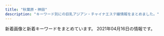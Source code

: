 ```yaml
---
title: "秋葉原・神田"
description: "キーワード別にの巨乳アジアン・チャイナエステ嬢情報をまとめました。"
---
```


新着画像と新着キーワードをまとめています。
2021年04月16日の情報です。

<DmmAffiliateIns />
<KeywordTable
  shops={
    [
    {
        "keywords": {},
        "img_links": [
            "https://yumegokochi1.com/_src/53271233/hinamatsuri.png",
            "https://yumegokochi1.com/_src/49451751/s__37707790.jpg",
            "https://yumegokochi1.com/_src/49451690/tel.png",
            "https://yumegokochi1.com/_src/55217503/426fd58b-9de8-45c4-a8e1-43f1d9723af9.jpg",
            "https://yumegokochi1.com/_src/49800727/1.jpg",
            "https://yumegokochi1.com/_src/49451708/img20200921221149975618.png",
            "https://yumegokochi1.com/_src/49451714/img20200920211111185467.png",
            "https://yumegokochi1.com/_src/49451762/9dfc3519-db15-4421-9d5a-72bca41cf758.jpg",
            "https://yumegokochi1.com/_src/55217507/214f3b06-7a93-4435-b67c-653f20247784.jpg",
            "https://yumegokochi1.com/_src/55217501/6990384c-3515-4833-8cda-d2f79c2cc75a.jpg",
            "https://yumegokochi1.com/_src/55217511/0c95e25e-714f-4694-8eef-4c2b56b7b26d.jpg",
            "https://yumegokochi1.com/_src/49451739/s__37322773.jpg",
            "https://yumegokochi1.com/_src/55217505/2c753258-4b4a-4436-bb01-dddebc1a6933.jpg",
            "https://yumegokochi1.com/_src/49451706/img20200921221149975618.png",
            "https://yumegokochi1.com/_src/49451710/gettyimages-1124713982.jpg",
            "https://yumegokochi1.com/_src/55217509/1195bb54-42ae-4ce1-a948-abcf52be2a7c.jpg",
            "https://yumegokochi1.com/_src/49451725/img20200920211111185467.png",
            "https://yumegokochi1.com/_src/49451698/img20200920211111185467.png",
            "https://yumegokochi1.com/_src/49451804/9dfc3519-db15-4421-9d5a-72bca41cf758.jpg",
            "https://yumegokochi1.com/_src/49451712/gettyimages-1124713982.jpg",
            "https://yumegokochi1.com/_src/49451704/img20200921221149975618.png",
            "https://yumegokochi1.com/_src/49801147/1.jpg",
            "https://yumegokochi1.com/_src/49451694/img20200920141422782540.png"
        ],
        "name": "\u30d1\u30f3\u30c0\u30de\u30c3\u30b5\u30fc\u30b8",
        "url": "https://yumegokochi1.com/",
        "station": "JR\u79cb\u8449\u539f\u99c5\u662d\u548c\u901a\u308a\u53e3"
    },
    {
        "img_links": [
            "http://kanda.msa.jp/images/top/top_05.jpg",
            "http://kanda.msa.jp/images/flash_a.jpg",
            "http://kanda.msa.jp/images/home/QR.png",
            "http://kanda.msa.jp/images/top/top_04.jpg",
            "http://kanda.msa.jp/images/staff_image/staff_02.jpg",
            "http://kanda.msa.jp/images/top/top_06.jpg",
            "http://kanda.msa.jp/images/home/indnx_sale.png",
            "http://kanda.msa.jp/images/top/top_08.png",
            "http://kanda.msa.jp/images/home/top.jpg",
            "http://kanda.msa.jp/images/top/top_02.jpg",
            "http://kanda.msa.jp/images/gallery/gallery_b.jpg",
            "http://kanda.msa.jp/images/gallery/gallery_4.jpg",
            "http://kanda.msa.jp/images/staff_image/staff_05.jpg",
            "http://kanda.msa.jp/images/gallery/gallery_3.jpg",
            "http://kanda.msa.jp/images/staff_image/staff_01.jpg",
            "http://kanda.msa.jp/images/flash_b.jpg",
            "http://kanda.msa.jp/images/home/indnx_phone.jpg",
            "http://kanda.msa.jp/images/gallery/gallery_a.jpg",
            "http://kanda.msa.jp/images/home/indnx_qr.jpg",
            "http://kanda.msa.jp/images/top/top_03.jpg",
            "http://kanda.msa.jp/images/gallery/gallery_c.jpg",
            "http://kanda.msa.jp/images/staff_image/staff_06.jpg",
            "http://kanda.msa.jp/images/index_btm.jpg",
            "http://kanda.msa.jp/images/gallery/gallery_1.jpg",
            "http://kanda.msa.jp/images/gallery/gallery_2.jpg",
            "http://kanda.msa.jp/images/gallery/gallery_d.jpg",
            "http://kanda.msa.jp/images/top/top_01.jpg",
            "http://kanda.msa.jp/images/home/indnx_re.jpg"
        ],
        "name": "\u795e\u7530\u3089\u304f\u697d",
        "keywords": {},
        "station": "JR\u795e\u7530\u99c5\u5317\u53e3",
        "url": "http://kanda.msa.jp/"
    },
    {
        "url": "http://www.lovegarden-s.info/",
        "name": "\u30e9\u30d6\u30ac\u30fc\u30c7\u30f3",
        "img_links": [
            "http://www.lovegarden-s.info/photo/201504/1430403080602083079.jpg",
            "http://www.lovegarden-s.info/photo/201912/15764583101976861511.jpg",
            "http://www.lovegarden-s.info/photo/home/9871580969716.jpg",
            "http://www.lovegarden-s.info/photo/202002/1580969705245014003.jpeg",
            "http://www.lovegarden-s.info/img/pic_info.png",
            "http://www.lovegarden-s.info/img/info.png",
            "http://www.lovegarden-s.info/img/top.png",
            "http://www.lovegarden-s.info/img/img2.png",
            "http://www.lovegarden-s.info/img/return.png",
            "http://www.lovegarden-s.info/photo/201602/14547356612012610027.jpg",
            "http://www.lovegarden-s.info/img/staff.png",
            "http://www.lovegarden-s.info/photo/home/8901454735680.jpg",
            "http://www.lovegarden-s.info/photo/201602/1455104915985663806.jpg",
            "http://www.lovegarden-s.info/photo/home/4831576458331.jpg",
            "http://www.lovegarden-s.info/photo/home/4781579678186.jpg",
            "http://www.lovegarden-s.info/photo/home/4141363521266.jpg",
            "http://www.lovegarden-s.info/photo/home/9601430403087.jpg",
            "http://www.lovegarden-s.info/photo/201303/13635212582036100355.jpg",
            "http://www.lovegarden-s.info/photo/home/1071580955755.jpg",
            "http://www.lovegarden-s.info/photo/home/8651455104921.jpg",
            "http://www.lovegarden-s.info/img/img1.png",
            "http://www.lovegarden-s.info/img/link.png",
            "http://www.lovegarden-s.info/photo/202001/15796781601253232552.jpg",
            "http://www.lovegarden-s.info/img/re2.png",
            "http://www.lovegarden-s.info/photo/202002/15809557251246469135.jpg"
        ],
        "station": "JR\u79cb\u8449\u539f\u99c5\u662d\u548c\u901a\u308a\u53e3",
        "keywords": {
            "85": 2,
            "D": 12,
            "E": 2,
            "89": 2,
            "86": 4,
            "87": 6,
            "88": 2
        }
    },
    {
        "name": "\u5922",
        "url": "http://yume-massage.info/",
        "img_links": [
            "http://yume-massage.info/sp/img/time.jpg",
            "http://yume-massage.info/img/st9.jpg",
            "http://yume-massage.info/img/st5.jpg",
            "http://yume-massage.info/img/xmas.png",
            "http://yume-massage.info/sp/img/t-s.jpg",
            "http://yume-massage.info/img/sta10.jpg",
            "http://yume-massage.info/img/s4.jpg",
            "http://yume-massage.info/sp/img/t-a.jpg",
            "http://yume-massage.info/sp/img/t-r.jpg",
            "http://yume-massage.info/img/sta9.jpg",
            "http://yume-massage.info/sp/img/s10.jpg",
            "http://yume-massage.info/img/s7.jpg",
            "http://yume-massage.info/img/head2.jpg",
            "http://yume-massage.info/img/nos.jpg",
            "http://yume-massage.info/sp/img/kan.jpg",
            "http://yume-massage.info/sp/img/info.jpg",
            "http://yume-massage.info/img/s1.jpg",
            "http://yume-massage.info/img/sta6.jpg",
            "http://yume-massage.info/img/sta8.jpg",
            "http://yume-massage.info/sp/img/tel.jpg",
            "http://yume-massage.info/sp/img/s6.jpg",
            "http://yume-massage.info/img/s10.jpg",
            "http://yume-massage.info/sp/img/t-t.jpg",
            "http://yume-massage.info/sp/img/pic.jpg",
            "http://yume-massage.info/img/s9.jpg",
            "http://yume-massage.info/sp/img/s8.jpg",
            "http://yume-massage.info/sp/img/tit.jpg",
            "http://yume-massage.info/img/head.jpg",
            "http://yume-massage.info/img/botton.jpg",
            "http://yume-massage.info/img/st6.jpg",
            "http://yume-massage.info/img/st3.jpg",
            "http://yume-massage.info/sp/img/p-9.jpg",
            "http://yume-massage.info/img/s6.jpg",
            "http://yume-massage.info/img/s8.jpg",
            "http://yume-massage.info/img/sta4.jpg",
            "http://yume-massage.info/sp/img/p-10.jpg",
            "http://yume-massage.info/img/sta7.jpg",
            "http://yume-massage.info/sp/img/cam.jpg",
            "http://yume-massage.info/sp/img/botton.jpg",
            "http://yume-massage.info/img/st7.jpg",
            "http://yume-massage.info/img/st2.jpg",
            "http://yume-massage.info/img/st4.jpg",
            "http://yume-massage.info/sp/img/s9.jpg",
            "http://yume-massage.info/img/st06.jpg",
            "http://yume-massage.info/sp/img/s1.jpg",
            "http://yume-massage.info/img/sta1.jpg",
            "http://yume-massage.info/sp/img/s7.jpg",
            "http://yume-massage.info/img/st8.jpg",
            "http://yume-massage.info/sp/img/pc.jpg",
            "http://yume-massage.info/sp/img/p-6.jpg",
            "http://yume-massage.info/sp/img/sys.jpg",
            "http://yume-massage.info/img/st1.jpg",
            "http://yume-massage.info/img/st10.jpg",
            "http://yume-massage.info/sp/img/s4.jpg",
            "http://yume-massage.info/img/r9.jpg",
            "http://yume-massage.info/img/mo.png",
            "http://yume-massage.info/sp/img/add.jpg",
            "http://yume-massage.info/sp/img/t-o.jpg",
            "http://yume-massage.info/sp/img/add2.jpg",
            "http://yume-massage.info/img/kan.jpg"
        ],
        "keywords": {
            "88": 3,
            "D": 7,
            "85": 2,
            "87": 6,
            "86": 3,
            "E": 7,
            "C": 20,
            "84": 3
        },
        "station": "\u6d45\u8349\u6a4b\u99c5"
    },
    {
        "name": "AKB",
        "img_links": [
            "http://x-akb.info/img/st45.jpg",
            "http://x-akb.info/img/p-40.jpg",
            "http://x-akb.info/img/p-50.jpg",
            "http://x-akb.info/img/st043.jpg",
            "http://x-akb.info/img/st0043.jpg",
            "http://x-akb.info/img/st0035.jpg",
            "http://x-akb.info/img/mo.png",
            "http://x-akb.info/img/st44.jpg",
            "http://x-akb.info/img/p-35.jpg",
            "http://x-akb.info/img/bottom.png",
            "http://x-akb.info/img/p-42.jpg",
            "http://x-akb.info/img/nos.jpg",
            "http://x-akb.info/img/st46.jpg",
            "http://x-akb.info/img/p-45.jpg",
            "http://x-akb.info/img/p-44.jpg",
            "http://x-akb.info/img/p-43.jpg",
            "http://x-akb.info/img/p-36.jpg",
            "http://x-akb.info/img/t2.jpg",
            "http://x-akb.info/img/st35.jpg",
            "http://x-akb.info/img/t3.jpg",
            "http://x-akb.info/img/st40.jpg",
            "http://x-akb.info/img/t1.jpg",
            "http://x-akb.info/img/st49.jpg",
            "http://x-akb.info/img/p-49.jpg",
            "http://x-akb.info/img/st50.jpg",
            "http://asakusabashi.analytics.qlook.net/counter.png",
            "http://x-akb.info/img/p-34.jpg",
            "http://x-akb.info/img/st36.jpg",
            "http://x-akb.info/img/st035.jpg",
            "http://x-akb.info/img/p-46.jpg",
            "http://x-akb.info/img/st42.jpg",
            "http://x-akb.info/img/st34.jpg"
        ],
        "url": "http://x-akb.info/",
        "keywords": {
            "86": 4,
            "87": 5,
            "F": 1,
            "85": 1,
            "D": 10,
            "C": 19,
            "84": 1
        },
        "station": "JR\u6d45\u8349\u6a4b\u99c5\u6771\u53e3"
    },
    {
        "url": "http://yudokoro.xyz/",
        "station": "JR\u795e\u7530\u99c5\u5317\u53e3",
        "name": "\u7652\u51e6\uff5e\u3086\u3069\u3053\u308d",
        "keywords": {
            "E": 24,
            "F": 27,
            "D": 255,
            "G": 24,
            "C": 24
        },
        "img_links": [
            "http://yudokoro.xyz/images/st/st_yaya.jpg",
            "http://yudokoro.xyz/images/concept.jpg",
            "http://yudokoro.xyz/images/st/st_rena.jpg",
            "http://yudokoro.xyz/images/st/st_yuyu.jpg",
            "http://yudokoro.xyz/images/st/st_koko.jpg",
            "http://yudokoro.xyz/images/st/st_maya.jpg",
            "http://yudokoro.xyz/images/st/st_miro.jpg",
            "http://yudokoro.xyz/images/header_main_visual2.jpg",
            "http://yudokoro.xyz/images/st/st_rara.jpg",
            "http://yudokoro.xyz/images/st/st_miho.jpg",
            "http://yudokoro.xyz/images/st/st_yui.jpg",
            "http://yudokoro.xyz/images/header_img.png",
            "http://yudokoro.xyz/images/st/st_yumi.jpg",
            "http://yudokoro.xyz/images/header_main_visual3.jpg",
            "http://yudokoro.xyz/images/header_main_visual1.jpg",
            "http://yudokoro.xyz/images/st/st_ai.jpg",
            "http://yudokoro.xyz/images/st/st_ao.jpg",
            "http://yudokoro.xyz/images/st/st_momoka.jpg",
            "http://yudokoro.xyz/images/news_image.jpg",
            "http://yudokoro.xyz/images/campaign.jpg",
            "http://yudokoro.xyz/images/st/st_narumi.jpg"
        ]
    },
    {
        "keywords": {
            "F": 4,
            "D": 16,
            "C": 42,
            "E": 4
        },
        "station": "JR\u795e\u7530\u99c5\u5317\u53e3",
        "url": "http://nene-kanda.net/index.html",
        "name": "NeNe\uff5e\u30cd\u30cd\uff5e",
        "img_links": [
            "http://nene-kanda.net/images/st/st_mimi.jpg",
            "http://nene-kanda.net/images/st/st_miki.jpg",
            "http://nene-kanda.net/images/st/st_saki.jpg",
            "http://nene-kanda.net/images/st/st_rumi.jpg",
            "http://nene-kanda.net/images/3.jpg",
            "http://nene-kanda.net/images/4.jpg",
            "http://nene-kanda.net/images/share/tel.png",
            "http://nene-kanda.net/images/st/st_mie.jpg",
            "http://nene-kanda.net/images/st/st_hitomi.jpg",
            "http://nene-kanda.net/images/share/sptel.png",
            "http://nene-kanda.net/images/st/st_mirei.jpg",
            "http://nene-kanda.net/images/st/st_mao.jpg",
            "http://nene-kanda.net/images/st/st_ruru.jpg",
            "http://nene-kanda.net/images/topimage/subimage.jpg",
            "http://nene-kanda.net/images/1.jpg",
            "http://nene-kanda.net/images/2.jpg",
            "http://nene-kanda.net/images/share/pagetop.png",
            "http://nene-kanda.net/images/topimage/topimage.jpg"
        ]
    },
    {
        "name": "\u685c\u6e80\u958b",
        "img_links": [
            "http://sakuram.jpest.net/images/c2.jpg",
            "http://sakuram.jpest.net/images/c9.jpg",
            "http://sakuramadmin.jpest.net/uploads//2021031911082377-e1616152110616.jpeg",
            "http://sakuram.jpest.net/images/sp_tit_new.jpg",
            "http://sakuram.jpest.net/images/c6.jpg",
            "http://sakuram.jpest.net/images/tit_massage.jpg",
            "http://sakuram.jpest.net/images/sp_tit_massage.jpg",
            "http://sakuram.jpest.net/images/c8.jpg",
            "http://sakuramadmin.jpest.net/uploads//2021031911175546-e1616152759491.jpeg",
            "http://sakuram.jpest.net/images/tit_sch.jpg",
            "http://sakuram.jpest.net/images/c7.jpg",
            "http://sakuram.jpest.net/images/tit_staff.jpg",
            "http://sakuram.jpest.net/images/top.jpg",
            "http://sakuramadmin.jpest.net/uploads//2021031916241575-scaled.jpeg",
            "http://sakuram.jpest.net/images/c5.jpg",
            "http://sakuram.jpest.net/images/sp_tit_pick.jpg",
            "http://sakuramadmin.jpest.net/uploads//2021031911110584-e1616152277976.jpeg",
            "http://sakuram.jpest.net/images/c3.jpg",
            "http://sakuramadmin.jpest.net/uploads//2021033115115727-e1617203531417.jpeg",
            "http://sakuram.jpest.net/images/tit_new.jpg",
            "http://sakuramadmin.jpest.net/uploads//2021031911185719-e1616152747951.jpeg",
            "http://sakuramadmin.jpest.net/uploads//2021032109570330-e1616320636156.jpeg",
            "http://sakuramadmin.jpest.net/uploads//2021031911072093-e1616152076234.jpeg",
            "http://sakuram.jpest.net/images/tit_pro.jpg",
            "http://sakuram.jpest.net/images/sp_tit_staff.jpg",
            "http://sakuramadmin.jpest.net/uploads//2021033115122354-e1617203553449.jpeg",
            "http://sakuram.jpest.net/images/c1.jpg",
            "http://sakuram.jpest.net/images/tel.png",
            "http://sakuramadmin.jpest.net/uploads//2021031911065558-e1616152029628.jpeg",
            "http://sakuram.jpest.net/images/c4.jpg",
            "http://sakuram.jpest.net/images/sp_tit_pro.jpg"
        ],
        "station": "JR\u79cb\u8449\u539f\u99c5\u662d\u548c\u901a\u308a\u53e3",
        "url": "http://sakuram.jpest.net/",
        "keywords": {
            "C": 1,
            "86": 1,
            "E": 1
        }
    },
    {
        "keywords": {
            "86": 3,
            "87": 1,
            "D": 4,
            "C": 10,
            "88": 3,
            "E": 3
        },
        "station": "JR\u79cb\u8449\u539f\u99c5\u662d\u548c\u901a\u308a\u53e3",
        "name": "\u96a0\u308c\u5bb6",
        "img_links": [
            "http://jasmine-massage.info/img/botton.jpg",
            "http://jasmine-massage.info/img/sta209.jpg",
            "http://jasmine-massage.info/i/img/r4.jpg",
            "http://jasmine-massage.info/img/sta204.jpg",
            "http://jasmine-massage.info/i/img/st209.jpg",
            "http://jasmine-massage.info/img/st205.jpg",
            "http://jasmine-massage.info/img/mo.png",
            "http://jasmine-massage.info/i/img/r2.jpg",
            "http://jasmine-massage.info/img/sj.jpg",
            "http://jasmine-massage.info/i/img/r3.jpg",
            "http://jasmine-massage.info/img/st204.jpg",
            "http://jasmine-massage.info/img/sta205.jpg",
            "http://jasmine-massage.info/i/img/sta205.jpg",
            "http://jasmine-massage.info/img/nos.jpg",
            "http://jasmine-massage.info/i/img/sta209.jpg",
            "http://jasmine-massage.info/i/img/sta204.jpg",
            "http://jasmine-massage.info/img/s204.jpg",
            "http://jasmine-massage.info/img/s209.jpg",
            "http://jasmine-massage.info/img/head.jpg",
            "http://jasmine-massage.info/img/s205.jpg",
            "http://jasmine-massage.info/i/img/r1.jpg",
            "http://jasmine-massage.info/img/st209.jpg"
        ],
        "url": "http://jasmine-massage.info/"
    },
    {
        "url": "http://kenkoubo.link",
        "station": "JR\u795e\u7530\u99c5\u5317\u53e3",
        "name": "\u5065\u5eb7\u574a",
        "img_links": [
            "http://kenkoubo.link/wp-content/themes/template-salon2/images/camp-bnr.png",
            "http://kenkoubo.link/wp-content/themes/template-salon2/images/camp-bnr3.png",
            "http://kenkoubo.link/wp-content/uploads/2017/03/08-2.jpg",
            "http://kenkoubo.link/wp-content/uploads/2019/05/rin_image_1_syusei-250x375.jpeg",
            "https://www.mens-anavi.com/img/mens-esthe1.png",
            "http://kenkoubo.link/wp-content/themes/template-salon2/images/08.jpg",
            "http://kenkoubo.link/wp-content/uploads/2019/05/rin_image_1_syusei-900x1600.jpeg",
            "http://kenkoubo.link/wp-content/themes/template-salon2/images/05.jpg",
            "http://kenkoubo.link/wp-content/themes/template-salon2/images/info2.png",
            "http://kenkoubo.link/wp-content/themes/template-salon2/images/camp-bnr4.png",
            "http://kenkoubo.link/wp-content/uploads/2017/03/08.jpg",
            "http://kenkoubo.link/wp-content/uploads/2020/11/yuko_image_syusei-1.jpg",
            "http://kenkoubo.link/wp-content/uploads/2021/03/ayaka_01-250x375.jpeg",
            "http://kenkoubo.link/wp-content/themes/template-salon2/images/news-ttl.png",
            "http://kenkoubo.link/wp-content/uploads/2017/03/07-1.jpg",
            "http://kenkoubo.link/wp-content/uploads/2017/03/03-1.jpg",
            "http://kenkoubo.link/wp-content/themes/template-salon2/images/info.png",
            "http://kenkoubo.link/wp-content/uploads/2019/05/ai_image_1_syusei-250x375.jpeg",
            "http://kenkoubo.link/wp-content/uploads/2021/03/ayaka_4-300x400.jpeg",
            "http://kenkoubo.link/wp-content/themes/template-salon2/images/telm.png",
            "http://kenkoubo.link/wp-content/uploads/2017/03/08-250x375.jpg",
            "http://kenkoubo.link/wp-content/uploads/2021/03/ayaka_01-900x1201.jpeg",
            "http://kenkoubo.link/wp-content/uploads/2019/05/ai_image_1_syusei-900x1600.jpeg",
            "http://kenkoubo.link/wp-content/uploads/2017/03/05-1-250x375.jpg",
            "http://kenkoubo.link/wp-content/uploads/2017/03/08a.jpg",
            "http://kenkoubo.link/wp-content/uploads/2021/03/ayaka_4.jpeg",
            "http://kenkoubo.link/wp-content/themes/template-salon2/images/pickup-ttl.png",
            "http://kenkoubo.link/wp-content/themes/template-salon2/images/slider1.jpg",
            "http://es-tsudanuma.com/wp-content/uploads/2016/10/massage-de_88_31.jpg",
            "http://kenkoubo.link/wp-content/uploads/2017/03/09.jpg",
            "http://kenkoubo.link/wp-content/themes/template-salon2/images/pickup-frame.png",
            "http://kenkoubo.link/wp-content/uploads/2017/03/05-1.jpg",
            "http://kenkoubo.link/wp-content/uploads/2017/03/05.jpg",
            "http://kenkoubo.link/wp-content/uploads/2020/11/yuko_image_syusei-1-250x375.jpg",
            "http://kenkoubo.link/wp-content/themes/template-salon2/images/camp-bnr2.png",
            "http://kenkoubo.link/wp-content/uploads/2017/03/03-1-250x375.jpg",
            "http://kenkoubo.link/wp-content/themes/template-salon2/images/03.jpg",
            "http://kenkoubo.link/wp-content/uploads/2017/03/05a.jpg"
        ],
        "keywords": {
            "90": 2,
            "88": 4,
            "86": 2,
            "C": 8,
            "85": 2,
            "D": 6,
            "89": 4
        }
    },
    {
        "name": "\u8336\u8336",
        "station": "\u795e\u7530\u99c5\u897f\u53e3",
        "url": "http://esute-kanda.tokyo/",
        "keywords": {
            "\u7206\u4e73": 3,
            "G": 3,
            "\u5de8\u4e73": 1,
            "D": 9,
            "\u80f8": 1,
            "C": 18,
            "F": 7,
            "E": 3,
            "\u4e73": 4
        },
        "img_links": [
            "http://esute-kanda.tokyo/images/st/st_sakura.jpg",
            "http://esute-kanda.tokyo/images/st/st_riri.jpg",
            "http://esute-kanda.tokyo/images/st/st_sara.jpg",
            "http://esute-kanda.tokyo/images/st/st_jennie.jpg",
            "http://esute-kanda.tokyo/images/st/st_moka.jpg",
            "http://esute-kanda.tokyo/images/st/st_yuuka.jpg",
            "http://esute-kanda.tokyo/images/st/st_yuki.jpg",
            "http://esute-kanda.tokyo/images/st/st_momo.jpg",
            "http://esute-kanda.tokyo/images/st/st_neko.jpg",
            "http://esute-kanda.tokyo/images/access/ac_photo.jpg",
            "http://esute-kanda.tokyo/images/st/st_riko.jpg",
            "http://esute-kanda.tokyo/images/st/st_ryo.jpg",
            "http://esute-kanda.tokyo/images/st/st_jennie2.jpg",
            "http://esute-kanda.tokyo/images/top.png",
            "http://esute-kanda.tokyo/images/st/st_rui2.jpg",
            "http://esute-kanda.tokyo/images/st/st_kanon.jpg",
            "http://esute-kanda.tokyo/images/st/st_suzu.jpg",
            "http://esute-kanda.tokyo/images/st/st_mariko.jpg",
            "http://esute-kanda.tokyo/images/st/st_ayaka.jpg",
            "http://esute-kanda.tokyo/images/st/st_natsu.jpg",
            "http://esute-kanda.tokyo/images/st/st_yaya.jpg",
            "http://esute-kanda.tokyo/images/top2.png",
            "http://esute-kanda.tokyo/images/st/st_yuyu.jpg",
            "http://esute-kanda.tokyo/images/st/st_nanami.jpg",
            "http://esute-kanda.tokyo/images/st/st_mao.jpg",
            "http://esute-kanda.tokyo/images/st/st_ran.jpg"
        ]
    },
    {
        "url": "http://genki-morix2.asia/",
        "station": "JR\u795e\u7530\u99c5\u6771\u53e3",
        "name": "\u5143\u6c17\u30e2\u30ea\u30e2\u30ea",
        "keywords": {
            "85": 1,
            "87": 7,
            "84": 2,
            "89": 1,
            "86": 1,
            "C": 9,
            "88": 4
        },
        "img_links": [
            "http://genki-morix2.asia/img/st47.jpg",
            "http://genki-morix2.asia/img/st55.jpg",
            "http://genki-morix2.asia/img/a.png",
            "http://genki-morix2.asia/img/st52.jpg",
            "http://genki-morix2.asia/img/st54.jpg",
            "http://genki-morix2.asia/img/st053.jpg",
            "http://genki-morix2.asia/img/st30.jpg",
            "http://genki-morix2.asia/img/sta47.jpg",
            "http://genki-morix2.asia/img/st24.jpg",
            "http://genki-morix2.asia/img/st16.jpg",
            "http://genki-morix2.asia/img/st019.jpg",
            "http://genki-morix2.asia/img/sta58.jpg",
            "http://genki-morix2.asia/img/Q.png",
            "http://genki-morix2.asia/img/botton.png",
            "http://genki-morix2.asia/img/sta54.jpg",
            "http://genki-morix2.asia/img/no-photo-newface.jpg",
            "http://genki-morix2.asia/img/st53.jpg",
            "http://genki-morix2.asia/img/i.png",
            "http://genki-morix2.asia/img/st19.jpg",
            "http://genki-morix2.asia/img/st58.jpg"
        ]
    },
    {
        "url": "http://relife.jpest.net/",
        "img_links": [
            "http://relifeadmin.jpest.net/uploads//2021/01/E944CBFF-10ED-477E-8E82-D6287231899D.jpg",
            "http://relifeadmin.jpest.net/uploads//2020/10/9D16F01A-1354-462D-9558-9F957927EF44.jpeg",
            "http://relife.jpest.net/images/03.jpg",
            "http://relifeadmin.jpest.net/uploads//2021/03/7773A505-C662-4875-94B7-9CA466B80C4E-e1616411927517.jpeg",
            "http://relifeadmin.jpest.net/uploads//2021/03/1C5F116C-58E4-4358-9BD7-1B33791B0CAA-e1616413763845.jpeg",
            "http://relife.jpest.net/images/033.jpg",
            "http://relifeadmin.jpest.net/uploads//2021/03/F6CA5A16-B99E-496D-AB73-DFFE18A4E0B9.jpeg",
            "http://relifeadmin.jpest.net/uploads//2020/10/03F2B47F-0310-46C6-AEDE-A8D64FCF2853.jpeg",
            "http://relifeadmin.jpest.net/uploads//2020/10/F908022A-9300-45F1-9C28-4A9EF0365F57.jpeg",
            "http://relifeadmin.jpest.net/uploads//2020/10/1A4C09F7-F63F-4224-B24D-9E199A9A4BDA.jpeg",
            "http://relife.jpest.net/images/tt.jpg",
            "http://relifeadmin.jpest.net/uploads//2021/03/1.jpeg",
            "http://relife.jpest.net/images/04.jpg",
            "http://relifeadmin.jpest.net/uploads//2021/03/E6F9C65A-E4D0-41BD-839F-6AFE58551E3A.jpeg",
            "http://relifeadmin.jpest.net/uploads//2021/03/322B13E6-26A1-40C3-9EC9-427DE29CA167.jpeg",
            "http://relifeadmin.jpest.net/uploads//2020/10/940B0844-F20E-4D4A-B215-E5BA5372B8E8.jpeg",
            "http://relifeadmin.jpest.net/uploads//2021/03/4082C373-F43B-4FF9-9F7D-0C0C02162F15.jpeg",
            "http://relifeadmin.jpest.net/uploads//2020/10/C74DC003-B774-4423-93B4-733B4938F550.jpeg",
            "http://relifeadmin.jpest.net/uploads//2021/01/IMG_2171.jpg",
            "http://relifeadmin.jpest.net/uploads//2021/03/6A526146-BB8D-45A4-A864-42633965DBF0-e1616413783381.jpeg",
            "http://relifeadmin.jpest.net/uploads//2021/03/31F3171B-05C9-4017-9EDC-8B1230FFFA5E-e1616413792413.jpeg",
            "http://relifeadmin.jpest.net/uploads//2021/03/F1762422-EC67-4A1B-A086-46A0FE212F54-e1616414141494.jpeg",
            "http://relifeadmin.jpest.net/uploads//2020/09/g2.jpg",
            "http://relife.jpest.net/images/02.jpg",
            "http://relifeadmin.jpest.net/uploads//2021/03/A7B9063B-BE9C-42C3-B5B8-39B0E93D461D-e1616414911549.jpeg",
            "http://relife.jpest.net/images/mobile.jpg",
            "http://relifeadmin.jpest.net/uploads//2020/10/D81CC5DA-612A-4552-9C4C-145DABF87A82-e1603797285723.jpeg",
            "http://relifeadmin.jpest.net/uploads//2020/10/5AD15672-AEE6-4A0A-9CCF-259E75905FCF-e1603711283848.jpeg"
        ],
        "keywords": {
            "C": 1,
            "85": 1,
            "E": 12
        },
        "name": "Relife\uff5e\u30ea\u30e9\u30a4\u30d5\uff5e",
        "station": "JR\u79cb\u8449\u539f\u99c5\u662d\u548c\u901a\u308a\u53e3"
    },
    {
        "url": "http://esthe-aroma.pink/",
        "station": "JR\u795e\u7530\u99c5\u6771\u53e3",
        "img_links": [
            "http://esthe-aroma.pink/img/cg02.jpg",
            "http://esthe-aroma.pink/img/m5.jpg",
            "http://esthe-aroma.pink/img/cg05.jpg",
            "http://esthe-aroma.pink/img/m1.jpg",
            "http://esthe-aroma.pink/img/cg03.jpg",
            "http://esthe-aroma.pink/img/m20.jpg",
            "http://esthe-aroma.pink/img/noo.png",
            "http://esthe-aroma.pink/img/stan.png",
            "http://esthe-aroma.pink/img/cg021.jpg",
            "http://esthe-aroma.pink/img/m3.jpg",
            "http://esthe-aroma.pink/img/cg01.jpg",
            "http://esthe-aroma.pink/img/cg07.jpg",
            "http://esthe-aroma.pink/img/no.png",
            "http://esthe-aroma.pink/img/m60.jpg",
            "http://esthe-aroma.pink/img/m4.jpg",
            "http://esthe-aroma.pink/img/m2.jpg",
            "http://esthe-aroma.pink/img/top.jpg",
            "http://esthe-aroma.pink/img/fla.jpg",
            "http://esthe-aroma.pink/img/m30.jpg",
            "http://esthe-aroma.pink/img/cg04.jpg",
            "http://esthe-aroma.pink/img/m6.jpg",
            "http://esthe-aroma.pink/img/cg06.jpg",
            "http://esthe-aroma.pink/img/m10.jpg",
            "http://esthe-aroma.pink/img/cg011.jpg"
        ],
        "name": "\u604b\u306e\u65e5",
        "keywords": {
            "D": 4,
            "86": 4,
            "85": 2,
            "87": 1,
            "E": 1,
            "C": 2
        }
    },
    {
        "keywords": {},
        "station": "\u8535\u524d\u99c5",
        "name": "\u30d0\u30cb\u30e9",
        "url": "http://rlx-salon.com/",
        "img_links": [
            "http://rlx-salon.com/img/nav-001.png",
            "http://rlx-salon.com/staff/risa/01.png",
            "http://rlx-salon.com/img/nav-004.png",
            "http://rlx-salon.com/img/nav-003.png",
            "http://rlx-salon.com/staff/momoka/01.png",
            "http://rlx-salon.com/img/tel.png",
            "http://rlx-salon.com/img/nav-005.png",
            "http://rlx-salon.com/img/stb.jpg",
            "http://rlx-salon.com/img/nav-002.png",
            "http://rlx-salon.com/img/stt.jpg",
            "http://rlx-salon.com/staff/ruru/01.png",
            "http://rlx-salon.com/img/nav-006.png",
            "http://rlx-salon.com/img/no.png"
        ]
    },
    {
        "img_links": [
            "http://gakuenadmin.jpest.net/uploads/2021/03/2021032214491843-e1616424582330.jpeg",
            "http://gakuenadmin.jpest.net/uploads/2021/03/2021031703491211.jpeg",
            "http://gakuen.jpest.net/images/tel.png",
            "http://gakuen.jpest.net/images/c7.jpg",
            "http://gakuenadmin.jpest.net/uploads/2021/02/2021021404545968.jpg",
            "http://gakuenadmin.jpest.net/uploads/2021/01/2021013104094765.jpg",
            "http://gakuenadmin.jpest.net/uploads/2021/02/2021021404551428.jpg",
            "http://gakuen.jpest.net/images/c8.jpg",
            "http://gakuenadmin.jpest.net/uploads/2020/11/g4.jpg",
            "http://gakuenadmin.jpest.net/uploads/2020/11/2020112607092280.jpeg",
            "http://gakuenadmin.jpest.net/uploads/2020/11/2020111707403491.jpg",
            "http://gakuen.jpest.net/images/c4.jpg",
            "http://gakuenadmin.jpest.net/uploads/2020/11/2020112607090815.jpeg",
            "http://gakuenadmin.jpest.net/uploads/2020/11/2020111905143846.jpeg",
            "http://gakuen.jpest.net/images/c2.jpg",
            "http://gakuenadmin.jpest.net/uploads/2021/03/2021031909080778-e1616144896573.jpeg",
            "http://gakuenadmin.jpest.net/uploads/2021/03/2021033114505441-e1617202263341.jpeg",
            "http://gakuen.jpest.net/images/c5.jpg",
            "http://gakuen.jpest.net/images/c10.jpg",
            "http://gakuen.jpest.net/images/c3.jpg",
            "http://gakuenadmin.jpest.net/uploads/2021/03/2021033114512260-e1617202292946.jpeg",
            "http://gakuen.jpest.net/images/c1.jpg",
            "http://gakuenadmin.jpest.net/uploads/2021/03/2021031703464276.jpeg",
            "http://gakuenadmin.jpest.net/uploads/2021/03/2021032109395478-e1616319941987.jpeg",
            "http://gakuen.jpest.net/images/c9.jpg",
            "http://gakuenadmin.jpest.net/uploads/2021/01/2021012602174428-e1615696882103.jpeg",
            "http://gakuenadmin.jpest.net/uploads/2020/11/2020111905172382.jpeg",
            "http://gakuenadmin.jpest.net/uploads/2021/02/2021021405363587.jpeg",
            "http://gakuenadmin.jpest.net/uploads/2020/11/202011170741460-e1613281451949.jpg",
            "http://gakuenadmin.jpest.net/uploads/2021/02/2021021404543751.jpg",
            "http://gakuen.jpest.net/images/c6.jpg",
            "http://gakuenadmin.jpest.net/uploads/2021/01/2021013104085726.jpg"
        ],
        "keywords": {
            "E": 1,
            "C": 2,
            "F": 2,
            "89": 2,
            "88": 1,
            "85": 2
        },
        "station": "JR\u79cb\u8449\u539f\u99c5\u662d\u548c\u901a\u308a\u53e3",
        "url": "http://gakuen.jpest.net/",
        "name": "\u5c11\u5973\u5b66\u5712"
    },
    {
        "keywords": {
            "E": 4,
            "88": 3,
            "86": 6,
            "F": 3,
            "87": 1,
            "G": 1,
            "D": 2
        },
        "img_links": [
            "http://xn--vckg5a9gugx77p8s4b.biz/images/ltb.jpg",
            "http://xn--vckg5a9gugx77p8s4b.biz/images/cg021.jpg",
            "http://xn--vckg5a9gugx77p8s4b.biz/images/cg06.jpg",
            "http://xn--vckg5a9gugx77p8s4b.biz/images/line.png",
            "http://xn--vckg5a9gugx77p8s4b.biz/images/cg061.jpg",
            "http://xn--vckg5a9gugx77p8s4b.biz/images/rot.jpg",
            "http://xn--vckg5a9gugx77p8s4b.biz/images/no.png",
            "http://xn--vckg5a9gugx77p8s4b.biz/images/cg01.jpg",
            "http://xn--vckg5a9gugx77p8s4b.biz/images/m10.jpg",
            "http://xn--vckg5a9gugx77p8s4b.biz/images/m20.jpg",
            "http://xn--vckg5a9gugx77p8s4b.biz/images/cg02.jpg",
            "http://xn--vckg5a9gugx77p8s4b.biz/images/cg081.jpg",
            "http://xn--vckg5a9gugx77p8s4b.biz/images/act.jpg",
            "http://xn--vckg5a9gugx77p8s4b.biz/images/ret1.jpg",
            "http://xn--vckg5a9gugx77p8s4b.biz/images/cg03.jpg",
            "http://xn--vckg5a9gugx77p8s4b.biz/images/lab.jpg",
            "http://xn--vckg5a9gugx77p8s4b.biz/images/cg04.jpg",
            "http://xn--vckg5a9gugx77p8s4b.biz/images/cg071.jpg",
            "http://xn--vckg5a9gugx77p8s4b.biz/images/cg10.jpg",
            "http://xn--vckg5a9gugx77p8s4b.biz/images/cg09.jpg",
            "http://xn--vckg5a9gugx77p8s4b.biz/images/cg031.jpg",
            "http://xn--vckg5a9gugx77p8s4b.biz/images/cg05.jpg",
            "http://xn--vckg5a9gugx77p8s4b.biz/images/cg101.jpg",
            "http://xn--vckg5a9gugx77p8s4b.biz/images/t5.jpg",
            "http://xn--vckg5a9gugx77p8s4b.biz/images/m60.jpg",
            "http://xn--vckg5a9gugx77p8s4b.biz/images/ret.jpg",
            "http://xn--vckg5a9gugx77p8s4b.biz/images/t1.jpg",
            "http://xn--vckg5a9gugx77p8s4b.biz/images/m30.jpg",
            "http://xn--vckg5a9gugx77p8s4b.biz/images/t3.jpg",
            "http://xn--vckg5a9gugx77p8s4b.biz/images/cg08.jpg",
            "http://xn--vckg5a9gugx77p8s4b.biz/images/cg041.jpg",
            "http://xn--vckg5a9gugx77p8s4b.biz/images/m40.jpg",
            "http://xn--vckg5a9gugx77p8s4b.biz/images/fla.jpg",
            "http://xn--vckg5a9gugx77p8s4b.biz/images/t4.jpg",
            "http://xn--vckg5a9gugx77p8s4b.biz/images/t2.jpg",
            "http://xn--vckg5a9gugx77p8s4b.biz/images/top.jpg",
            "http://xn--vckg5a9gugx77p8s4b.biz/images/cg07.jpg",
            "http://xn--vckg5a9gugx77p8s4b.biz/images/cg091.jpg",
            "http://xn--vckg5a9gugx77p8s4b.biz/images/m50.jpg",
            "http://xn--vckg5a9gugx77p8s4b.biz/images/cg051.jpg"
        ],
        "name": "\u82b1\u6c34\u6728",
        "url": "http://xn--vckg5a9gugx77p8s4b.biz/",
        "station": "JR\u79cb\u8449\u539f\u99c5\u662d\u548c\u901a\u308a\u53e3"
    },
    {
        "url": "https://mizuno-koi.com/",
        "img_links": [],
        "station": "JR\u795e\u7530\u99c5\u5357\u53e3",
        "name": "\u6c34\u306e\u604b",
        "keywords": {}
    },
    {
        "img_links": [
            "http://www.asakusabashi-est.xyz/images/staff/6.jpg",
            "http://www.asakusabashi-est.xyz/images/idnex-down/index-down-if_03.jpg",
            "http://www.asakusabashi-est.xyz/images/shop/zi2.png",
            "http://www.asakusabashi-est.xyz/images/nav/lanmu-t-st.jpg",
            "http://www.asakusabashi-est.xyz/images/idnex-down/index-down-if_07.jpg",
            "http://www.asakusabashi-est.xyz/images/index-aridel_24.jpg",
            "http://www.asakusabashi-est.xyz/images/index-aridel_18.jpg",
            "http://www.asakusabashi-est.xyz/images/staff/akira.jpg",
            "http://www.asakusabashi-est.xyz/images/index-aridel_02.jpg",
            "http://www.asakusabashi-est.xyz/images/idnex-down/index-down-if_05.jpg",
            "http://www.asakusabashi-est.xyz/images/top/t2.jpg",
            "http://www.asakusabashi-est.xyz/images/idnex-down/index-down-if_12.jpg",
            "http://www.asakusabashi-est.xyz/images/shop/zi3.png",
            "http://www.asakusabashi-est.xyz/images/top/t3.jpg",
            "http://www.asakusabashi-est.xyz/images/staff/2/moro/moro.jpg",
            "http://www.asakusabashi-est.xyz/images/index-aridel_07.jpg",
            "http://www.asakusabashi-est.xyz/images/nav/lanmu-t-sys.jpg",
            "http://www.asakusabashi-est.xyz/images/shop/zi4.png",
            "http://www.asakusabashi-est.xyz/images/nav/lanmu-t-job.jpg",
            "http://www.asakusabashi-est.xyz/images/index-aridel_20.jpg",
            "http://www.asakusabashi-est.xyz/images/staff/4/4.jpg",
            "http://www.asakusabashi-est.xyz/images/shop/zi.png",
            "http://www.asakusabashi-est.xyz/images/staff/4/3.jpg",
            "http://www.asakusabashi-est.xyz/images/sys/lanmu-zi-s7.png",
            "http://www.asakusabashi-est.xyz/images/staff/4/2.jpg",
            "http://www.asakusabashi-est.xyz/images/index-aridel_10.jpg",
            "http://www.asakusabashi-est.xyz/images/top/t3.png"
        ],
        "name": "Oualia\u30fb\u30af\u30aa\u30ea\u30a2",
        "keywords": {
            "84": 1
        },
        "station": "JR\u6d45\u8349\u6a4b\u99c5\u6771\u53e3",
        "url": "http://www.asakusabashi-est.xyz/"
    },
    {
        "name": "\u5143\u6c17\u5802\uff5e\u3052\u3093\u304d\u3069\u3046\uff5e",
        "url": "http://genkidou.work/",
        "station": "JR\u795e\u7530\u99c5\u897f\u53e3",
        "img_links": [
            "http://genkidou.work/img/st011.jpg",
            "http://genkidou.work/sp/img/st25.jpg",
            "http://genkidou.work/img/sta20.jpg",
            "http://genkidou.work/img/st22.jpg",
            "http://genkidou.work/img/sta10.jpg",
            "http://genkidou.work/img/koko_468x60.png",
            "http://genkidou.work/sp/img/st6.jpg",
            "http://genkidou.work/sp/img/acc5.jpg",
            "http://genkidou.work/sp/img/acc6.jpg",
            "http://genkidou.work/img/acc5.jpg",
            "http://genkidou.work/sp/img/botton.jpg",
            "http://genkidou.work/img/fla-3.jpg",
            "http://genkidou.work/img/st0011.jpg",
            "http://genkidou.work/sp/img/st20.jpg",
            "http://genkidou.work/img/head.jpg",
            "http://genkidou.work/img/st16.jpg",
            "http://genkidou.work/img/s2.jpg",
            "http://genkidou.work/sp/img/p25.jpg",
            "http://genkidou.work/sp/img/st22.jpg",
            "http://genkidou.work/img/sta22.jpg",
            "http://genkidou.work/img/st6.jpg",
            "http://genkidou.work/img/sta6.jpg",
            "http://genkidou.work/sp/img/tel.jpg",
            "http://genkidou.work/sp/img/t-s.jpg",
            "http://genkidou.work/sp/img/pic.jpg",
            "http://genkidou.work/img/mo.png",
            "http://genkidou.work/sp/img/add.jpg",
            "http://genkidou.work/sp/img/st16.jpg",
            "http://genkidou.work/img/acc4.jpg",
            "http://genkidou.work/img/acc1.jpg",
            "http://genkidou.work/img/sta25.jpg",
            "http://genkidou.work/img/fla.jpg",
            "http://genkidou.work/img/acc6.jpg",
            "http://genkidou.work/img/st23.jpg",
            "http://genkidou.work/sp/img/st23.jpg",
            "http://genkidou.work/sp/img/acc1.jpg",
            "http://genkidou.work/sp/img/tit.jpg",
            "http://genkidou.work/img/s1.jpg",
            "http://genkidou.work/sp/img/acc2.jpg",
            "http://genkidou.work/sp/img/st11.jpg",
            "http://genkidou.work/sp/img/sch.jpg",
            "http://genkidou.work/img/s4.jpg",
            "http://genkidou.work/img/sta2.jpg",
            "http://genkidou.work/sp/img/t-o.jpg",
            "http://genkidou.work/sp/img/p10.jpg",
            "http://genkidou.work/sp/img/pc.jpg",
            "http://genkidou.work/img/acc3.jpg",
            "http://genkidou.work/img/st25.jpg",
            "http://genkidou.work/sp/img/acc4.jpg",
            "http://genkidou.work/img/sta11.jpg",
            "http://genkidou.work/sp/img/sys.jpg",
            "http://genkidou.work/sp/img/st10.jpg",
            "http://genkidou.work/sp/img/t-t.jpg",
            "http://genkidou.work/sp/img/t-a.jpg",
            "http://genkidou.work/sp/img/t-r.jpg",
            "http://genkidou.work/img/sta16.jpg",
            "http://genkidou.work/img/sta23.jpg",
            "http://genkidou.work/sp/img/acc3.jpg",
            "http://genkidou.work/img/st2.jpg",
            "http://genkidou.work/sp/img/info.jpg",
            "http://genkidou.work/img/fla-2.jpg",
            "http://genkidou.work/img/st20.jpg",
            "http://genkidou.work/img/fla-1.jpg",
            "http://genkidou.work/img/body2.jpg",
            "http://genkidou.work/sp/img/time.jpg",
            "http://genkidou.work/sp/img/p20.jpg",
            "http://genkidou.work/img/s5.jpg",
            "http://genkidou.work/sp/img/cam.jpg",
            "http://genkidou.work/sp/img/koko_234x60.png",
            "http://genkidou.work/img/botton.jpg",
            "http://genkidou.work/img/acc2.jpg",
            "http://genkidou.work/img/st010.jpg",
            "http://genkidou.work/sp/img/st2.jpg"
        ],
        "keywords": {
            "86": 4,
            "E": 4,
            "D": 10,
            "H": 1,
            "85": 5,
            "C": 20,
            "91": 3,
            "87": 6,
            "88": 4,
            "F": 2
        }
    },
    {
        "name": "\u6e29",
        "img_links": [
            "https://kanda-on.work/images/st/st_yuzuki.jpg",
            "https://kanda-on.work/images/st/st_akari.jpg",
            "https://kanda-on.work/images/top_campaign_bottom.jpg",
            "https://kanda-on.work/images/top2.png",
            "https://kanda-on.work/images/st/st_yuri.jpg",
            "https://kanda-on.work/images/top_campaign.jpg",
            "https://kanda-on.work/images/st/st_kiki.jpg",
            "https://kanda-on.work/images/st/st_ako.jpg",
            "https://kanda-on.work/images/st/st_kaori.jpg",
            "https://kanda-on.work/images/top.png",
            "https://kanda-on.work/images/st/st_lemon.jpg",
            "https://kanda-on.work/images/st/st_kana.jpg",
            "https://kanda-on.work/images/st/st_mina.jpg",
            "https://kanda-on.work/images/st/st_akira.jpg",
            "https://kanda-on.work/images/st/st_maya.jpg",
            "https://kanda-on.work/images/st/st_mika.jpg",
            "https://kanda-on.work/images/st/st_moe.jpg",
            "https://kanda-on.work/images/st/st_natsuko.jpg",
            "https://kanda-on.work/images/st/st_arisa.jpg",
            "https://kanda-on.work/images/st/st_mika2.jpg",
            "https://kanda-on.work/images/st/st_sakura.jpg",
            "https://kanda-on.work/images/st/st_yuki.jpg",
            "https://kanda-on.work/images/st/st_rara2.jpg",
            "https://kanda-on.work/images/st/st_koko.jpg",
            "https://kanda-on.work/images/st/st_rio.jpg",
            "https://kanda-on.work/images/st/st_rara.jpg",
            "https://kanda-on.work/images/st/st_ruru.jpg",
            "https://kanda-on.work/images/st/st_miki.jpg"
        ],
        "keywords": {
            "\u5de8\u4e73": 5,
            "C": 33,
            "\u4e73": 5,
            "F": 32
        },
        "url": "https://kanda-on.work/",
        "station": "JR\u795e\u7530\u99c5\u897f\u53e3"
    },
    {
        "url": "http://iyashikukan.iyasi.me/",
        "station": "JR\u795e\u7530\u99c5\u6771\u53e3",
        "img_links": [
            "http://iyashikukan.iyasi.me/layer/images/top/top_04.jpg",
            "http://iyashikukan.iyasi.me/layer/images/top/top_05.jpg",
            "http://iyashikukan.iyasi.me/images/top2.jpg",
            "http://iyashikukan.iyasi.me/images/staff_bj1.png",
            "http://iyashikukan.iyasi.me/images/ser2.jpg",
            "http://iyashikukan.iyasi.me/images/s_service.png",
            "http://iyashikukan.iyasi.me/images/staff_06.jpg",
            "http://iyashikukan.iyasi.me/images/1.jpg",
            "http://iyashikukan.iyasi.me/images/staff_bj4.png",
            "http://iyashikukan.iyasi.me/images/ser3.jpg",
            "http://iyashikukan.iyasi.me/images/info.png",
            "http://iyashikukan.iyasi.me/layer/images/top/top_02.jpg",
            "http://iyashikukan.iyasi.me/images/staff_03.jpg",
            "http://iyashikukan.iyasi.me/images/staff_04.jpg",
            "http://iyashikukan.iyasi.me/layer/images/top/top_08.png",
            "http://iyashikukan.iyasi.me/images/s_info.png",
            "http://iyashikukan.iyasi.me/layer/images/top/top_03.jpg",
            "http://iyashikukan.iyasi.me/images/ser1.jpg",
            "http://iyashikukan.iyasi.me/layer/images/top/top_06.jpg",
            "http://iyashikukan.iyasi.me/images/ser4.jpg",
            "http://iyashikukan.iyasi.me/images/top1.jpg",
            "http://iyashikukan.iyasi.me/layer/images/top.jpg",
            "http://iyashikukan.iyasi.me/images/staff_01.jpg",
            "http://iyashikukan.iyasi.me/images/wenzi-staff.png",
            "http://iyashikukan.iyasi.me/layer/images/top/top_01.jpg",
            "http://iyashikukan.iyasi.me/images/staff_02.jpg"
        ],
        "keywords": {
            "86": 3,
            "85": 3,
            "83": 3,
            "84": 3
        },
        "name": "\u7652\u3057\u7a7a\u9593"
    },
    {
        "img_links": [
            "http://yuri.es-relax.info/images/yuyu1.jpg",
            "http://yuri.es-relax.info/gals/yuki1.jpg",
            "http://yuri.es-relax.info/images/info3.png",
            "http://yuri.es-relax.info/images/bg_header.jpg",
            "http://yuri.es-relax.info/images/nana1.jpg",
            "http://yuri.es-relax.info/images/hana1.jpg",
            "http://yuri.es-relax.info/images/info5.jpg",
            "http://yuri.es-relax.info/gals/riri1.jpg",
            "http://yuri.es-relax.info/gals/mimi1.jpg",
            "http://yuri.es-relax.info/images/nao1.jpg",
            "http://yuri.es-relax.info/images/sayuri1.jpg"
        ],
        "url": "http://yuri.es-relax.info/",
        "keywords": {
            "D": 12,
            "86": 14,
            "88": 2
        },
        "station": "JR\u795e\u7530\u99c5\u6771\u53e3",
        "name": "\u767e\u5408"
    },
    {
        "name": "\u795e\u7530\u5b66\u5712",
        "url": "http://junpu.jpest.net/",
        "station": "JR\u795e\u7530\u99c5\u5317\u53e3",
        "keywords": {
            "90": 1,
            "D": 2,
            "89": 1,
            "87": 2,
            "88": 1,
            "C": 2
        },
        "img_links": [
            "http://junpuadmin.jpest.net/uploads/2021/03/9D21D2BE-93E6-4BA6-A5ED-CE87FADAEED5-e1617202846703.jpeg",
            "http://junpu.jpest.net/images/footer.jpg",
            "http://junpuadmin.jpest.net/uploads/2021/03/5.jpeg",
            "http://junpu.jpest.net/images/tiao.jpg",
            "http://junpu.jpest.net/images/r4.jpg",
            "http://junpuadmin.jpest.net/uploads/2021/03/1.jpeg",
            "http://junpu.jpest.net/images/telhead.jpg",
            "http://junpu.jpest.net/images/sys.png",
            "http://junpuadmin.jpest.net/uploads/2021/03/4.jpeg",
            "http://junpuadmin.jpest.net/uploads/2021/03/6.jpeg",
            "http://junpu.jpest.net/images/head.jpg",
            "http://junpuadmin.jpest.net/uploads/2021/03/3-1.jpeg",
            "http://junpu.jpest.net/images/telb1.jpg",
            "http://junpuadmin.jpest.net/uploads/2021/03/7.jpeg",
            "http://junpu.jpest.net/images/b1.jpg",
            "http://junpuadmin.jpest.net/uploads/2021/03/641F6A7D-7990-40AA-AE7C-380F7849AD7D-e1617202823729.jpeg",
            "http://junpu.jpest.net/images/tt.jpg",
            "http://junpuadmin.jpest.net/uploads/2021/03/2.jpeg"
        ]
    },
    {
        "img_links": [
            "http://refresh-salon.tokyo/images/img/wanted.jpg",
            "http://refresh-salon.tokyo/images/st/st_mariko.jpg",
            "http://refresh-salon.tokyo/images/st/st_aiko.jpg",
            "http://refresh-salon.tokyo/images/st/st_junko.jpg",
            "http://refresh-salon.tokyo/images/st/st_yuuna.jpg",
            "http://refresh-salon.tokyo/images/topimage/main2.jpg",
            "http://refresh-salon.tokyo/images/st/st_nana.jpg",
            "http://refresh-salon.tokyo/images/st/st_anna.jpg",
            "http://refresh-salon.tokyo/images/st/st_miko.jpg",
            "http://refresh-salon.tokyo/images/st/st_momo.jpg",
            "http://refresh-salon.tokyo/images/st/st_mei.jpg",
            "http://refresh-salon.tokyo/images/st/st_risa.jpg",
            "http://refresh-salon.tokyo/images/st/st_rin.jpg",
            "http://refresh-salon.tokyo/images/st/st_saya.jpg",
            "http://refresh-salon.tokyo/images/st/st_koko.jpg"
        ],
        "keywords": {
            "\u4e73": 4,
            "G": 4,
            "E": 2,
            "\u5de8\u4e73": 2,
            "C": 41,
            "D": 20
        },
        "name": "\u3082\u307f\u697d",
        "url": "http://refresh-salon.tokyo/",
        "station": "JR\u795e\u7530\u99c5\u897f\u53e3"
    },
    {
        "url": "http://belire.este.work/",
        "name": "BELIRE \uff5e\u30d9\u30ea\u30fc\u30eb\uff5e",
        "station": "JR\u79cb\u8449\u539f\u99c5\u662d\u548c\u901a\u308a\u53e3",
        "img_links": [
            "http://belire.este.work/2/uploadimg/1615208613.jpg",
            "http://belire.este.work/2/uploadimg/1610605976.jpg",
            "http://belire.este.work/2/uploadimg/1610605615.jpg",
            "http://belire.este.work/2/uploadimg/1610605781.jpg",
            "http://belire.este.work/2/uploadimg/1610605582.jpg",
            "http://belire.este.work/2/uploadimg/1617950122.jpg",
            "http://belire.este.work/2/uploadimg/1610605503.jpg",
            "http://belire.este.work/nav-002.png",
            "http://belire.este.work/s.jpg",
            "http://belire.este.work/nav-003.png",
            "http://belire.este.work/tel.png",
            "http://belire.este.work/2/uploadimg/1610605742.jpg",
            "http://belire.este.work/2/uploadimg/1610605644.jpg",
            "http://belire.este.work/2/uploadimg/1610605894.jpg",
            "http://belire.este.work/2/uploadimg/1610605467.jpg",
            "http://belire.este.work/2/uploadimg/1610605327.jpg",
            "http://belire.este.work/nav-001.png",
            "http://belire.este.work/2/uploadimg/1615207989.jpeg",
            "http://belire.este.work/no.png",
            "http://belire.este.work/2/uploadimg/1610605548.jpg",
            "http://belire.este.work/2/uploadimg/1610605371.jpg",
            "http://belire.este.work/nav-004.png",
            "http://belire.este.work/2/uploadimg/1610605808.jpg",
            "http://belire.este.work/nav-005.png",
            "http://belire.este.work/nav-006.png"
        ],
        "keywords": {
            "\u30bb\u30af\u30b7\u30fc": 1,
            "D": 13,
            "86": 14,
            "G": 1,
            "C": 1,
            "83": 1,
            "98": 1
        }
    },
    {
        "name": "\u8776",
        "keywords": {
            "88": 6,
            "D": 10,
            "87": 10,
            "85": 4,
            "86": 6,
            "F": 6,
            "C": 32,
            "E": 10
        },
        "img_links": [
            "http://chou-massage.work/img/fla-1.jpg",
            "http://chou-massage.work/img/st3.jpg",
            "http://chou-massage.work/sp/img/fla-3.jpg",
            "http://chou-massage.work/sp/img/st12.jpg",
            "http://chou-massage.work/sp/img/st7.jpg",
            "http://chou-massage.work/img/st14.jpg",
            "http://chou-massage.work/sp/img/st1.jpg",
            "http://chou-massage.work/img/st11.jpg",
            "http://chou-massage.work/sp/img/sta1.jpg",
            "http://chou-massage.work/sp/img/botton.jpg",
            "http://chou-massage.work/sp/img/st11.jpg",
            "http://chou-massage.work/sp/img/sta8.jpg",
            "http://chou-massage.work/img/sta14.jpg",
            "http://chou-massage.work/sp/img/acc.jpg",
            "http://chou-massage.work/img/st1.jpg",
            "http://chou-massage.work/sp/img/st2.jpg",
            "http://chou-massage.work/img/mo.png",
            "http://chou-massage.work/img/st2.jpg",
            "http://chou-massage.work/sp/img/sta3.jpg",
            "http://chou-massage.work/sp/img/sta14.jpg",
            "http://chou-massage.work/img/fla-2.jpg",
            "http://chou-massage.work/img/sta3.jpg",
            "http://chou-massage.work/img/st4.jpg",
            "http://chou-massage.work/sp/img/fla-2.jpg",
            "http://chou-massage.work/sp/img/fla-1.jpg",
            "http://chou-massage.work/img/fla-3.jpg",
            "http://chou-massage.work/img/botton.jpg",
            "http://chou-massage.work/sp/img/st8.jpg",
            "http://chou-massage.work/img/sta4.jpg",
            "http://chou-massage.work/img/acc.jpg",
            "http://chou-massage.work/sp/img/st3.jpg",
            "http://chou-massage.work/img/sta2.jpg",
            "http://chou-massage.work/img/sta1.jpg",
            "http://chou-massage.work/img/st8.jpg",
            "http://chou-massage.work/img/sta11.jpg",
            "http://chou-massage.work/sp/img/sta7.jpg",
            "http://chou-massage.work/img/st7.jpg",
            "http://chou-massage.work/sp/img/sta2.jpg",
            "http://chou-massage.work/img/sta7.jpg",
            "http://chou-massage.work/img/sta8.jpg",
            "http://chou-massage.work/sp/img/st4.jpg",
            "http://chou-massage.work/sp/img/sta12.jpg",
            "http://chou-massage.work/sp/img/mo.png",
            "http://chou-massage.work/sp/img/sta11.jpg",
            "http://chou-massage.work/sp/img/st14.jpg",
            "http://chou-massage.work/img/sta12.jpg",
            "http://chou-massage.work/img/st12.jpg",
            "http://chou-massage.work/sp/img/sta4.jpg"
        ],
        "station": "JR\u795e\u7530\u99c5\u897f\u53e3",
        "url": "http://chou-massage.work/"
    },
    {
        "station": "JR\u79cb\u8449\u539f\u99c5\u96fb\u6c17\u8857\u53e3",
        "url": "http://www.kien-es.info/",
        "img_links": [
            "http://www.kien-es.info/sp/images/staff_t.jpg",
            "http://www.kien-es.info/img/kara.png",
            "http://www.kien-es.info/images/10.jpg",
            "http://www.kien-es.info/sp/images/sys3.jpg",
            "http://www.kien-es.info/sp/images/8.jpg",
            "http://www.kien-es.info/sp/img/kumi2.jpg",
            "http://www.kien-es.info/images/mobile.jpg",
            "http://www.kien-es.info/images/int2.jpg",
            "http://www.kien-es.info/sp/img/yumi1.jpg",
            "http://www.kien-es.info/sp/staff/yumi.png",
            "http://www.kien-es.info/img/kaori.png",
            "http://www.kien-es.info/images/sys2.jpg",
            "http://www.kien-es.info/images/int1.jpg",
            "http://www.kien-es.info/images/14.jpg",
            "http://www.kien-es.info/sp/staff/kara.png",
            "http://www.kien-es.info/img/kara1.jpg",
            "http://www.kien-es.info/images/interior_t.jpg",
            "http://www.kien-es.info/images/sm.jpg",
            "http://www.kien-es.info/sp/img/kumi1.jpg",
            "http://www.kien-es.info/images/4.jpg",
            "http://www.kien-es.info/sp/images/9.jpg",
            "http://www.kien-es.info/images/info.jpg",
            "http://www.kien-es.info/sp/images/3.jpg",
            "http://www.kien-es.info/sp/img/emi2.jpg",
            "http://www.kien-es.info/sp/images/sys2.jpg",
            "http://www.kien-es.info/img/haruka1.jpg",
            "http://www.kien-es.info/sp/images/int2.png",
            "http://www.kien-es.info/sp/images/ac1.jpg",
            "http://www.kien-es.info/img/kaori1.jpg",
            "http://www.kien-es.info/sp/img/emi1.jpg",
            "http://www.kien-es.info/sp/images/newsb.png",
            "http://www.kien-es.info/sp/images/1.jpg",
            "http://www.kien-es.info/sp/images/ac2.png",
            "http://www.kien-es.info/sp/images/int1.jpg",
            "http://www.kien-es.info/images/3.jpg",
            "http://www.kien-es.info/sp/images/news.jpg",
            "http://www.kien-es.info/img/haruka.png",
            "http://www.kien-es.info/sp/img/haruka1.jpg",
            "http://www.kien-es.info/img/emi.png",
            "http://www.kien-es.info/images/2.jpg",
            "http://www.kien-es.info/sp/images/head.jpg",
            "http://www.kien-es.info/img/kumi.png",
            "http://www.kien-es.info/sp/menu/staff.jpg",
            "http://www.kien-es.info/sp/staff/haruka.png",
            "http://www.kien-es.info/img/kumi1.jpg",
            "http://www.kien-es.info/images/11.jpg",
            "http://www.kien-es.info/images/1.jpg",
            "http://www.kien-es.info/sp/images/rec.jpg",
            "http://www.kien-es.info/sp/staff/kumi.png",
            "http://www.kien-es.info/images/head.jpg",
            "http://www.kien-es.info/img/kara2.jpg",
            "http://www.kien-es.info/sp/images/tel.jpg",
            "http://www.kien-es.info/img/kumi2.jpg",
            "http://www.kien-es.info/img/emi1.jpg",
            "http://www.kien-es.info/images/12.jpg",
            "http://www.kien-es.info/sp/images/info.png",
            "http://www.kien-es.info/images/news.jpg",
            "http://www.kien-es.info/sp/images/interior_t.jpg",
            "http://www.kien-es.info/sp/images/ac3.png",
            "http://www.kien-es.info/images/sys1.jpg",
            "http://www.kien-es.info/images/staff_t.jpg",
            "http://www.kien-es.info/sp/images/sys4.png",
            "http://www.kien-es.info/sp/img/kara2.jpg",
            "http://www.kien-es.info/sp/img/kara1.jpg",
            "http://www.kien-es.info/sp/images/footer.png",
            "http://www.kien-es.info/sp/images/sys1.jpg",
            "http://www.kien-es.info/sp/menu/top.jpg",
            "http://www.kien-es.info/sp/images/6.jpg",
            "http://www.kien-es.info/images/rem.png",
            "http://www.kien-es.info/sp/staff/emi.png",
            "http://www.kien-es.info/sp/images/info_t.jpg",
            "http://www.kien-es.info/images/9.jpg"
        ],
        "keywords": {
            "85": 2,
            "D": 3,
            "87": 2,
            "86": 1,
            "C": 2
        },
        "name": "\u5947\u7e01\uff5e\u304d\u3048\u3093\uff5e"
    },
    {
        "url": "http://loman.ies.fun/",
        "img_links": [
            "http://loman.ies.fun/photos/sites/33/2020/03/2020032611153250.jpg",
            "http://loman.ies.fun/photos/sites/33/2020/03/2020032611511046.jpg",
            "http://loman.ies.fun/images/s_news.png",
            "http://loman.ies.fun/photos/sites/33/2020/08/2020081913260795.jpg",
            "http://loman.ies.fun/images/girl-z2.jpg",
            "http://loman.ies.fun/photos/sites/33/2020/03/2020032611553428.jpg",
            "http://loman.ies.fun/photos/sites/33/2020/03/2020032611581578.jpg",
            "http://loman.ies.fun/images/room2.jpg",
            "http://loman.ies.fun/photos/sites/33/2020/03/202003261158439.jpg",
            "http://loman.ies.fun/photos/sites/33/2020/03/2020032611445885.jpg",
            "http://loman.ies.fun/photos/sites/33/2020/03/2020032611562755.jpg",
            "http://loman.ies.fun/images/s_staff.png",
            "http://loman.ies.fun/photos/sites/33/2020/03/202003261200240.jpg",
            "http://loman.ies.fun/images/room4.jpg",
            "http://loman.ies.fun/photos/sites/33/2020/03/2020032611565613.jpg",
            "http://loman.ies.fun/photos/sites/33/2020/03/2020032611443518.jpg",
            "http://loman.ies.fun/images/s_pick.png",
            "http://loman.ies.fun/photos/sites/33/2020/03/2020032612000446.jpg",
            "http://loman.ies.fun/photos/sites/33/2020/03/2020032611522152.jpg",
            "http://loman.ies.fun/images/top.png",
            "http://loman.ies.fun/photos/sites/33/2020/03/2020032611565587.jpg",
            "http://loman.ies.fun/photos/sites/33/2020/03/2020032611584396.jpg",
            "http://loman.ies.fun/photos/sites/33/2020/03/2020032611565659.jpg",
            "http://loman.ies.fun/images/mobile.jpg",
            "http://loman.ies.fun/photos/sites/33/2020/03/2020032611555543.jpg",
            "http://loman.ies.fun/photos/sites/33/2020/03/202003261138067.jpg",
            "http://loman.ies.fun/images/room3.jpg",
            "http://loman.ies.fun/images/girl-z1.jpg",
            "http://loman.ies.fun/photos/sites/33/2020/03/2020032611581687.jpg",
            "http://loman.ies.fun/photos/sites/33/2020/03/202003261151446.jpg",
            "http://loman.ies.fun/photos/sites/33/2020/03/2020032611445837.jpg",
            "http://loman.ies.fun/images/room1.jpg"
        ],
        "station": "JR\u795e\u7530\u99c5\u5317\u53e3",
        "name": "\u30cf\u30d4\u30cd\u30b9",
        "keywords": {
            "88": 1,
            "87": 4,
            "D": 11,
            "86": 8,
            "83": 2,
            "85": 5,
            "E": 4,
            "C": 33,
            "89": 1
        }
    },
    {
        "img_links": [
            "http://massage-esthe.xyz/img/top.jpg",
            "http://massage-esthe.xyz/img/r4.jpg",
            "http://massage-esthe.xyz/img/st5.jpg",
            "http://massage-esthe.xyz/img/sta2.jpg",
            "http://massage-esthe.xyz/img/nosta.jpg",
            "http://massage-esthe.xyz/img/sta4.jpg",
            "http://massage-esthe.xyz/img/st4.jpg",
            "http://massage-esthe.xyz/img/no.png",
            "http://massage-esthe.xyz/img/r2.jpg",
            "http://massage-esthe.xyz/img/fla.jpg",
            "http://massage-esthe.xyz/img/st1.jpg",
            "http://massage-esthe.xyz/img/sta3.jpg",
            "http://massage-esthe.xyz/img/st2.jpg",
            "http://massage-esthe.xyz/img/sta5.jpg",
            "http://massage-esthe.xyz/img/r1.jpg",
            "http://massage-esthe.xyz/img/st3.jpg",
            "http://massage-esthe.xyz/img/sta1.jpg",
            "http://massage-esthe.xyz/img/eve.jpg"
        ],
        "station": "JR\u795e\u7530\u99c5\u897f\u53e3",
        "keywords": {
            "86": 11
        },
        "name": "\u7652\u3057\u306e\u68ee",
        "url": "http://massage-esthe.xyz/"
    },
    {
        "keywords": {
            "85": 5,
            "88": 2,
            "86": 13,
            "F": 1,
            "E": 5,
            "D": 21,
            "C": 2,
            "\u4e73": 1,
            "90": 1,
            "87": 6,
            "84": 2
        },
        "img_links": [
            "http://kaede.tyo.cm/photos/sites/15/2019/07/2019072310543855.jpg",
            "http://kaede.tyo.cm/photos/sites/15/2017/05/1.jpg",
            "http://kaede.tyo.cm/photos/sites/15/2018/12/2018122110282270.jpg",
            "http://kaede.tyo.cm/photos/sites/15/2020/03/2020031613344696.jpg",
            "http://kaede.tyo.cm/images/top.png",
            "http://kaede.tyo.cm/photos/sites/15/2019/08/201908021145272.jpg",
            "http://kaede.tyo.cm/photos/sites/15/2018/03/2018031401333199.jpg",
            "http://kaede.tyo.cm/photos/sites/15/2018/05/2018052602053211.jpg",
            "http://kaede.tyo.cm/photos/sites/15/2018/01/2018013009203349.jpg",
            "http://kaede.tyo.cm/photos/sites/15/2017/07/\u5fae\u4fe1\u56fe\u7247_20170731133036.jpg",
            "http://kaede.tyo.cm/photos/sites/15/2017/04/8.jpg",
            "http://kaede.tyo.cm/photos/sites/15/2017/03/298510852981895493.jpg",
            "http://kaede.tyo.cm/photos/sites/15/2019/08/201908031036100.jpg",
            "http://kaede.tyo.cm/images/n3.png",
            "http://kaede.tyo.cm/photos/sites/15/2018/09/2018092310253191.jpg",
            "http://kaede.tyo.cm/photos/sites/15/2017/11/2017112902394723.jpg",
            "http://kaede.tyo.cm/photos/sites/15/2018/07/2018070602462928.jpg",
            "http://kaede.tyo.cm/images/s_staff.jpg",
            "http://kaede.tyo.cm/photos/sites/15/2017/04/03.jpg",
            "http://kaede.tyo.cm/photos/sites/15/2018/07/201807050359241.jpg",
            "http://kaede.tyo.cm/photos/sites/15/2018/03/2018032208244424.jpg",
            "http://kaede.tyo.cm/photos/sites/15/2017/04/st4.jpg",
            "http://kaede.tyo.cm/photos/sites/15/2020/08/2020081913203996.jpg",
            "http://kaede.tyo.cm/photos/sites/15/2018/04/2018042103445537.jpg",
            "http://kaede.tyo.cm/images/s3.png",
            "http://kaede.tyo.cm/photos/sites/15/2018/07/2018071202180120.jpg",
            "http://kaede.tyo.cm/photos/sites/15/2018/12/2018122811325315.jpg",
            "http://kaede.tyo.cm/images/n1.jpg",
            "http://kaede.tyo.cm/photos/sites/15/2018/12/2018122510562151.jpg",
            "http://kaede.tyo.cm/photos/sites/15/2019/11/2019110102312976.jpg",
            "http://kaede.tyo.cm/images/room1.jpg",
            "http://kaede.tyo.cm/photos/sites/15/2018/12/2018122510575438.jpg",
            "http://kaede.tyo.cm/photos/sites/15/2019/11/2019110102312566.jpg",
            "http://kaede.tyo.cm/photos/sites/15/2017/05/05.jpg",
            "http://kaede.tyo.cm/photos/sites/15/2017/12/2017121802123582.jpg",
            "http://kaede.tyo.cm/photos/sites/15/2018/06/2018060802410544.jpg",
            "http://kaede.tyo.cm/images/s1.png",
            "http://kaede.tyo.cm/photos/sites/15/2019/09/2019092410360674.jpg",
            "http://kaede.tyo.cm/photos/sites/15/2017/05/10.jpg",
            "http://kaede.tyo.cm/photos/sites/15/2018/09/2018090301232862.jpg",
            "http://kaede.tyo.cm/images/s_news.png",
            "http://kaede.tyo.cm/photos/sites/15/2018/10/2018101210462259.jpg",
            "http://kaede.tyo.cm/photos/sites/15/2019/01/2019012110352218.jpg",
            "http://kaede.tyo.cm/images/room3.jpg",
            "http://kaede.tyo.cm/images/mobile.png",
            "http://kaede.tyo.cm/images/room4.jpg",
            "http://kaede.tyo.cm/photos/sites/15/2019/05/2019051510502494.jpg",
            "http://kaede.tyo.cm/photos/sites/15/2019/07/2019072218445895.jpg",
            "http://kaede.tyo.cm/images/s_pick.png",
            "http://kaede.tyo.cm/images/room2.jpg"
        ],
        "url": "http://kaede.tyo.cm/",
        "station": "JR\u795e\u7530\u99c5\u6771\u53e3",
        "name": "\u604b\u306e\u82b1"
    },
    {
        "img_links": [
            "http://ziya7788.info/images/top-1_03.jpg",
            "http://ziya7788.info/images/i-6.jpg",
            "http://ziya7788.info/images/top-img.jpg",
            "http://ziya7788.info/images/top-1_01.jpg",
            "http://ziya7788.info/images/top-1_08.jpg",
            "http://ziya7788.info/images/i-2.jpg",
            "http://ziya7788.info/images/top-1_02.jpg",
            "http://ziya7788.info/images/top-munu-1_05.jpg",
            "http://ziya7788.info/images/top-munu-1_06.jpg",
            "http://ziya7788.info/images/i-3.jpg",
            "http://ziya7788.info/images/i-4.jpg",
            "http://ziya7788.info/images/top-1_06.jpg",
            "http://ziya7788.info/images/top-1_04.jpg",
            "http://ziya7788.info/images/top-1_07.jpg",
            "http://ziya7788.info/images/i-5.jpg",
            "http://ziya7788.info/images/top-1_09.jpg",
            "http://ziya7788.info/images/i-1.jpg",
            "http://ziya7788.info/images/top-munu-1_02.jpg",
            "http://ziya7788.info/images/top-munu-1_01.jpg",
            "http://ziya7788.info/images/top-munu-1_03.jpg",
            "http://ziya7788.info/images/top-1_05.jpg",
            "http://ziya7788.info/images/top-munu-1_04.jpg",
            "http://ziya7788.info/images/top-news.jpg",
            "http://ziya7788.info/images/index_qr.jpg",
            "http://ziya7788.info/images/staff-img.jpg"
        ],
        "keywords": {},
        "station": "JR\u79cb\u8449\u539f\u99c5\u662d\u548c\u901a\u308a\u53e3",
        "url": "http://ziya7788.info/",
        "name": "\u5409\u96c5"
    },
    {
        "img_links": [
            "http://yu-ai.work/img/sc10.jpg",
            "http://yu-ai.work/sp/img/t-t.jpg",
            "http://yu-ai.work/sp/img/tel.jpg",
            "http://yu-ai.work/img/men-es-ran.jpg",
            "http://yu-ai.work/img/st15.jpg",
            "http://yu-ai.work/img/sc16.jpg",
            "http://yu-ai.work/img/sta16.jpg",
            "http://yu-ai.work/sp/img/pc.jpg",
            "http://yu-ai.work/img/sta20.jpg",
            "http://yu-ai.work/sp/img/sta20.jpg",
            "http://yu-ai.work/img/sta15.jpg",
            "http://yu-ai.work/img/st010.jpg",
            "http://yu-ai.work/img/st12.jpg",
            "http://yu-ai.work/sp/img/pic.jpg",
            "http://yu-ai.work/img/sc9.jpg",
            "http://yu-ai.work/img/sc15.jpg",
            "http://yu-ai.work/img/st20.jpg",
            "http://yu-ai.work/img/st13.jpg",
            "http://yu-ai.work/sp/img/acc3.jpg",
            "http://yu-ai.work/img/sta10.jpg",
            "http://yu-ai.work/img/sta18.jpg",
            "http://yu-ai.work/img/acc2.jpg",
            "http://yu-ai.work/img/st19.jpg",
            "http://yu-ai.work/img/st012.jpg",
            "http://yu-ai.work/sp/img/botton.jpg",
            "http://yu-ai.work/img/sc19.jpg",
            "http://yu-ai.work/sp/img/sta16.jpg",
            "http://yu-ai.work/sp/img/add.jpg",
            "http://yu-ai.work/img/sta9.jpg",
            "http://yu-ai.work/img/sc12.jpg",
            "http://yu-ai.work/sp/img/sta21.jpg",
            "http://yu-ai.work/sp/img/sta17.jpg",
            "http://yu-ai.work/sp/img/sys.jpg",
            "http://yu-ai.work/img/st020.jpg",
            "http://yu-ai.work/img/st16.jpg",
            "http://yu-ai.work/img/nos.jpg",
            "http://yu-ai.work/img/st013.jpg",
            "http://yu-ai.work/sp/img/sta22.jpg",
            "http://yu-ai.work/sp/img/p20.jpg",
            "http://yu-ai.work/img/sta22.jpg",
            "http://yu-ai.work/img/st22.jpg",
            "http://yu-ai.work/img/st21.jpg",
            "http://yu-ai.work/sp/img/t-r.jpg",
            "http://yu-ai.work/img/st022.jpg",
            "http://yu-ai.work/img/acc3.jpg",
            "http://yu-ai.work/sp/img/sta13.jpg",
            "http://yu-ai.work/sp/img/sta12.jpg",
            "http://yu-ai.work/img/st0013.jpg",
            "http://yu-ai.work/sp/img/cam.jpg",
            "http://yu-ai.work/sp/img/tit.jpg",
            "http://yu-ai.work/img/sc21.jpg",
            "http://yu-ai.work/sp/img/sta19.jpg",
            "http://yu-ai.work/sp/img/sta10.jpg",
            "http://yu-ai.work/sp/img/sta18.jpg",
            "http://yu-ai.work/img/st18.jpg",
            "http://yu-ai.work/sp/img/acc1.jpg",
            "http://yu-ai.work/sp/img/sta9.jpg",
            "http://yu-ai.work/img/sta19.jpg",
            "http://yu-ai.work/img/st9.jpg",
            "http://yu-ai.work/img/head.jpg",
            "http://yu-ai.work/sp/img/p22.jpg",
            "http://yu-ai.work/img/sta12.jpg",
            "http://yu-ai.work/img/st018.jpg",
            "http://yu-ai.work/img/sta21.jpg",
            "http://yu-ai.work/img/st14.jpg",
            "http://yu-ai.work/sp/img/info.jpg",
            "http://yu-ai.work/img/st09.jpg",
            "http://yu-ai.work/sp/img/sta14.jpg",
            "http://yu-ai.work/img/sta13.jpg",
            "http://yu-ai.work/sp/img/t-o.jpg",
            "http://yu-ai.work/sp/img/p18.jpg",
            "http://yu-ai.work/img/st019.jpg",
            "http://yu-ai.work/sp/img/p21.jpg",
            "http://yu-ai.work/sp/img/t-a.jpg",
            "http://yu-ai.work/img/sc20.jpg",
            "http://yu-ai.work/sp/img/sta15.jpg",
            "http://yu-ai.work/img/sta17.jpg",
            "http://yu-ai.work/img/acc1.jpg",
            "http://yu-ai.work/img/sc14.jpg",
            "http://yu-ai.work/img/st17.jpg",
            "http://yu-ai.work/img/st0012.jpg",
            "http://yu-ai.work/img/fla.jpg",
            "http://yu-ai.work/img/st015.jpg",
            "http://yu-ai.work/img/sc13.jpg",
            "http://yu-ai.work/sp/img/t-s.jpg",
            "http://yu-ai.work/img/botton.jpg",
            "http://yu-ai.work/img/sta14.jpg",
            "http://yu-ai.work/img/st014.jpg",
            "http://yu-ai.work/img/sc17.jpg",
            "http://yu-ai.work/img/st009.jpg",
            "http://yu-ai.work/img/sc22.jpg",
            "http://yu-ai.work/img/st10.jpg",
            "http://yu-ai.work/sp/img/acc2.jpg",
            "http://yu-ai.work/img/sc18.jpg",
            "http://yu-ai.work/sp/img/time.jpg"
        ],
        "keywords": {
            "C": 29,
            "87": 3,
            "89": 3,
            "D": 24,
            "84": 6,
            "F": 3,
            "E": 3,
            "85": 24,
            "86": 3
        },
        "station": "JR\u79cb\u8449\u539f\u99c5\u662d\u548c\u901a\u308a\u53e3",
        "name": "\u7652\u611b",
        "url": "http://yu-ai.work/"
    },
    {
        "img_links": [
            "http://www.rave.masg.info/files/009-03.jpg",
            "http://www.rave.masg.info/files/006.jpg",
            "http://www.rave.masg.info/files/016-02.jpg",
            "http://www.rave.masg.info/files/014.jpg",
            "http://www.rave.masg.info/files/014-02.jpg",
            "http://www.rave.masg.info/files/015-02.jpg",
            "http://www.rave.masg.info/files/008-03.jpg",
            "http://www.rave.masg.info/images/zi_massage.png",
            "http://www.rave.masg.info/files/015-03.jpg",
            "http://www.rave.masg.info/files/003.jpg",
            "http://www.rave.masg.info/images/main_bottom.png",
            "http://www.rave.masg.info/files/016-03.jpg",
            "http://www.rave.masg.info/files/008.jpg",
            "http://www.rave.masg.info/files/009-02.jpg",
            "http://www.rave.masg.info/files/005-02.jpg",
            "http://www.rave.masg.info/files/006-02.jpg",
            "http://www.rave.masg.info/files/009.jpg",
            "http://www.rave.masg.info/files/003-03.jpg",
            "http://www.rave.masg.info/files/002-02.jpg",
            "http://www.rave.masg.info/images/shop/shop01.jpg",
            "http://www.rave.masg.info/files/005.jpg",
            "http://www.rave.masg.info/images/s4.jpg",
            "http://www.rave.masg.info/images/s3.jpg",
            "http://www.rave.masg.info/files/016.jpg",
            "http://www.rave.masg.info/images/zi_staff.png",
            "http://www.rave.masg.info/images/infotiao1.jpg",
            "http://www.rave.masg.info/files/002.jpg",
            "http://www.rave.masg.info/files/014-03.jpg",
            "http://www.rave.masg.info/files/006-03.jpg",
            "http://www.rave.masg.info/images/s2.jpg",
            "http://www.rave.masg.info/images/s5.jpg",
            "http://www.rave.masg.info/images/new3.png",
            "http://www.rave.masg.info/images/s1.jpg",
            "http://www.rave.masg.info/files/015.jpg",
            "http://www.rave.masg.info/files/017-03.jpg",
            "http://www.rave.masg.info/images/maga.jpg",
            "http://www.rave.masg.info/images/shop/shop03.jpg",
            "http://www.rave.masg.info/images/xian.png",
            "http://www.rave.masg.info/images/new1.png",
            "http://www.rave.masg.info/files/002-03.jpg",
            "http://www.rave.masg.info/images/tel.png",
            "http://www.rave.masg.info/images/shop/shop02.jpg",
            "http://www.rave.masg.info/images/shop/shop04.jpg",
            "http://www.rave.masg.info/files/003-02.jpg",
            "http://www.rave.masg.info/images/service.png",
            "http://www.rave.masg.info/images/main_top.png",
            "http://www.rave.masg.info/files/005-03.jpg",
            "http://www.rave.masg.info/files/008-02.jpg",
            "http://www.rave.masg.info/files/017.jpg",
            "http://www.rave.masg.info/images/pick.png",
            "http://www.rave.masg.info/files/017-02.jpg"
        ],
        "keywords": {
            "D": 6,
            "90": 1,
            "87": 6,
            "G": 1,
            "F": 3,
            "88": 1,
            "89": 1,
            "86": 1
        },
        "url": "http://www.rave.masg.info/",
        "station": "JR\u79cb\u8449\u539f\u99c5\u662d\u548c\u901a\u308a\u53e3",
        "name": "RAVE \u30ec\u30a4\u30f4"
    },
    {
        "keywords": {
            "D": 3,
            "E": 4,
            "G": 1
        },
        "url": "http://k-cocoro.co/",
        "name": "COCORO",
        "img_links": [
            "http://k-cocoro.co/images/girl_01.png",
            "http://k-cocoro.co/images/gg1.jpg",
            "http://k-cocoro.co/images/momo.jpg",
            "http://k-cocoro.co/images/003.jpg",
            "http://k-cocoro.co/images/s2.jpg",
            "http://k-cocoro.co/images/news_top.jpg",
            "http://k-cocoro.co/images/ss.jpg",
            "http://k-cocoro.co/images/004.jpg",
            "http://k-cocoro.co/images/remo.jpg",
            "http://k-cocoro.co/images/shishu_02.jpg",
            "http://k-cocoro.co/images/mya.jpg",
            "http://k-cocoro.co/images/002.jpg",
            "http://k-cocoro.co/images/girlx_top.png",
            "http://k-cocoro.co/images/yu.jpg",
            "http://k-cocoro.co/images/shishu_01.jpg",
            "http://k-cocoro.co/images/noimage.jpg",
            "http://k-cocoro.co/images/shishu_03.jpg",
            "http://k-cocoro.co/images/right_bottom.png",
            "http://k-cocoro.co/images/mail.png",
            "http://k-cocoro.co/images/tite-magazine.png",
            "http://k-cocoro.co/images/nei_01.png",
            "http://k-cocoro.co/images/grande.jpg",
            "http://k-cocoro.co/images/nei_03.png",
            "http://k-cocoro.co/images/right_top.png",
            "http://k-cocoro.co/images/gg2.jpg",
            "http://k-cocoro.co/images/tite-staff.png",
            "http://k-cocoro.co/images/g2.jpg",
            "http://k-cocoro.co/images/girl_03.png",
            "http://k-cocoro.co/images/pagetop.png",
            "http://k-cocoro.co/images/girl_top.png",
            "http://k-cocoro.co/images/001.jpg"
        ],
        "station": "JR\u795e\u7530\u99c5\u6771\u53e3"
    }
]
}
/>
<DmmAffiliateScript />
